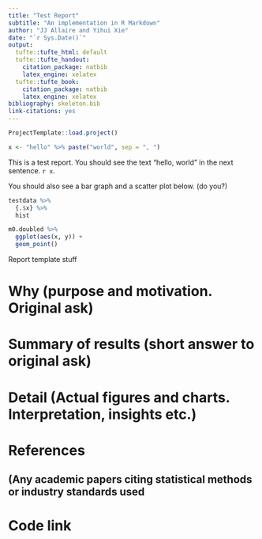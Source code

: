 ```yaml
---
title: "Test Report"
subtitle: "An implementation in R Markdown"
author: "JJ Allaire and Yihui Xie"
date: "`r Sys.Date()`"
output:
  tufte::tufte_html: default
  tufte::tufte_handout:
    citation_package: natbib
    latex_engine: xelatex
  tufte::tufte_book:
    citation_package: natbib
    latex_engine: xelatex
bibliography: skeleton.bib
link-citations: yes
---
```


```r
ProjectTemplate::load.project()
```

```r
x <- "hello" %>% paste("world", sep = ", ")
```

This is a test report. You should see the text "hello, world" in the next
sentence. `r x`.

You should also see a bar graph and a scatter plot below. (do you?)

```r
testdata %>%
  {.$x} %>%
  hist

m0.doubled %>%
  ggplot(aes(x, y)) +
  geom_point()
```

Report template stuff

# Why (purpose and motivation. Original ask)

# Summary of results (short answer to original ask)

# Detail (Actual figures and charts. Interpretation, insights etc.)

# References 
## (Any academic papers citing statistical methods or industry standards used

# Code link
